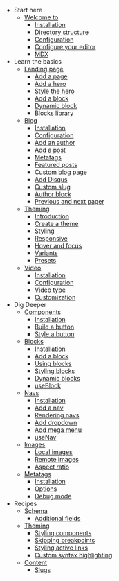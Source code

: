 - Start here
  - [Welcome to](/docs/getstarted)
    - [Installation](/docs/installation)
    - [Directory structure](/docs/structure)
    - [Configuration](/docs/configuration)
    - [Configure your editor](/docs/editor)
    - [MDX](/docs/mdx)
- Learn the basics
  - [Landing page](/docs/pages)
    - [Add a page](/docs/pages)
    - [Add a hero](/docs/pages-hero)
    - [Style the hero](/docs/pages-style-hero)
    - [Add a block](/docs/pages-block)
    - [Dynamic block](/docs/pages-dynamic-block)
    - [Blocks library](/docs/pages-blocks-library)
  - [Blog](/docs/blog)
    - [Installation](/docs/blog)
    - [Configuration](/docs/blog-configuration)
    - [Add an author](/docs/blog-author)
    - [Add a post](/docs/blog-post)
    - [Metatags](/docs/blog-metatags)
    - [Featured posts](/docs/blog-featured-posts)
    - [Custom blog page](/docs/blog-custom-page)
    - [Add Disqus](/docs/blog-recipes#add-disqus)
    - [Custom slug](/docs/blog-recipes#custom-slug)
    - [Author block](/docs/blog-recipes#author-block)
    - [Previous and next pager](/docs/blog-recipes#previous-and-next-pager)
  - [Theming](/docs/theming)
    - [Introduction](/docs/theming#theme-ui)
    - [Create a theme](/docs/theming-create-theme)
    - [Styling](/docs/theming-styling)
    - [Responsive](/docs/theming-styling#responsive)
    - [Hover and focus](/docs/theming-styling#hover-and-focus)
    - [Variants](/docs/theming-styling#variants)
    - [Presets](/docs/theming-presets)
  - [Video](/docs/video)
    - [Installation](/docs/video)
    - [Configuration](/docs/video-configuration)
    - [Video type](/docs/video-type)
    - [Customization](/docs/video-customization)
- Dig Deeper
  - [Components](/docs/components)
    - [Installation](/docs/components#installation)
    - [Build a button](/docs/components#build-a-button)
    - [Style a button](/docs/components#style-a-button)
  - [Blocks](/docs/blocks)
    - [Installation](/docs/blocks#installation)
    - [Add a block](/docs/blocks#add-a-block)
    - [Using blocks](/docs/blocks#using-blocks)
    - [Styling blocks](/docs/blocks#styling-blocks)
    - [Dynamic blocks](/docs/blocks#dynamic-blocks)
    - [useBlock](/docs/blocks#useblock)
  - [Navs](/docs/navs)
    - [Installation](/docs/navs#installation)
    - [Add a nav](/docs/navs#add-a-nav)
    - [Rendering navs](/docs/navs#rendering-navs)
    - [Add dropdown](/docs/navs#add-dropdown)
    - [Add mega menu](/docs/navs#add-mega-menu)
    - [useNav](/docs/navs#usenav)
  - [Images](/docs/images)
    - [Local images](/docs/images#local-images)
    - [Remote images](/docs/images#remote-images)
    - [Aspect ratio](/docs/images#aspect-ratio)
  - [Metatags](/docs/metatags)
    - [Installation](/docs/metatags#installation)
    - [Options](/docs/metatags#options)
    - [Debug mode](/docs/metatags#debug-mode)
- Recipes
  - [Schema](/docs/recipes#schema)
    - [Additional fields](/docs/recipes#additional-fields)
  - [Theming](/docs/recipes#theming)
    - [Styling components](/docs/recipes#styling-components)
    - [Skipping breakpoints](/docs/recipes#skipping-breakpoints)
    - [Styling active links](/docs/recipes#styling-active-links)
    - [Custom syntax highlighting](/docs/recipes#custom-syntax-highlighting)
  - [Content](/docs/recipes#content)
    - [Slugs](/docs/recipes#slugs)
